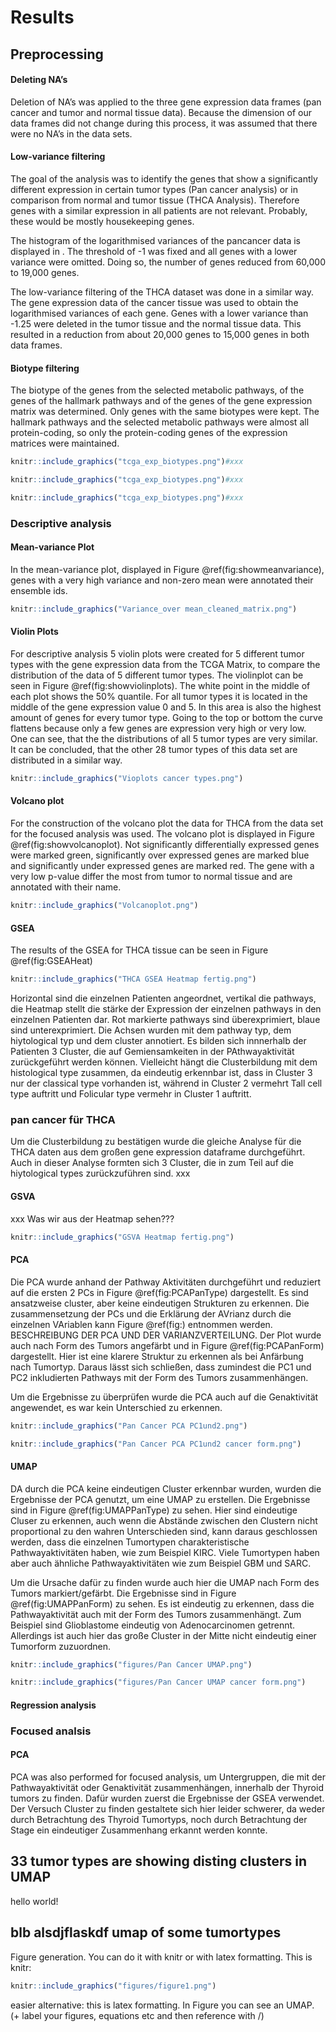 # Results

## Preprocessing

#### Deleting NA's

Deletion of NA's was applied to the three gene expression data frames (pan cancer and tumor and normal tissue data). Because the dimension of our data frames did not change during this process, it was assumed that there were no NA's in the data sets.

#### Low-variance filtering

The goal of the analysis was to identify the genes that show a significantly different expression in certain tumor types (Pan cancer analysis) or in comparison from normal and tumor tissue (THCA Analysis). Therefore genes with a similar expression in all patients are not relevant. Probably, these would be mostly housekeeping genes.

The histogram of the logarithmised variances of the pancancer data is displayed in \ref{xxx welche figure --> noch keine Überschrift}. The threshold of -1 was fixed and all genes with a lower variance were omitted. Doing so, the number of genes reduced from 60,000 to 19,000 genes.

The low-variance filtering of the THCA dataset was done in a similar way. The gene expression data of the cancer tissue was used to obtain the logarithmised variances of each gene. Genes with a lower variance than -1.25 were deleted in the tumor tissue and the normal tissue data. This resulted in a reduction from about 20,000 genes to 15,000 genes in both data frames.

#### Biotype filtering

The biotype of the genes from the selected metabolic pathways, of the genes of the hallmark pathways and of the genes of the gene expression matrix was determined. Only genes with the same biotypes were kept. The hallmark pathways and the selected metabolic pathways were almost all protein-coding, so only the protein-coding genes of the expression matrices were maintained. 

```r

knitr::include_graphics("tcga_exp_biotypes.png")#xxx

```

```r

knitr::include_graphics("tcga_exp_biotypes.png")#xxx

```

```r

knitr::include_graphics("tcga_exp_biotypes.png")#xxx

```

### Descriptive analysis

#### Mean-variance Plot

In the mean-variance plot, displayed in Figure \@ref(fig:showmeanvariance), genes with a very high variance and non-zero mean were annotated their ensemble ids.

```r

knitr::include_graphics("Variance_over mean_cleaned_matrix.png")

```

#### Violin Plots

For descriptive analysis 5 violin plots were created for 5 different tumor types with the gene expression data from the TCGA Matrix, to compare the distribution of the data of 5 different tumor types. The violinplot can be seen in Figure \@ref(fig:showviolinplots). The white point in the middle of each plot shows the 50% quantile. For all tumor types it is located in the middle of the gene expression value 0 and 5. In this area is also the highest amount of genes for every tumor type. Going to the top or bottom the curve flattens because only a few genes are expression very high or very low. One can see, that the the distributions of all 5 tumor types are very similar. It can be concluded, that the other 28 tumor types of this data set are distributed in a similar way.

```r

knitr::include_graphics("Vioplots cancer types.png")

```

#### Volcano plot

For the construction of the volcano plot the data for THCA from the data set for the focused analysis was used. The volcano plot is displayed in Figure \@ref(fig:showvolcanoplot). Not significantly differentially expressed genes were marked green, significantly over expressed genes are marked blue and significantly under expressed genes are marked red. The gene with a very low p-value differ the most from tumor to normal tissue and are annotated with their name.

```r

knitr::include_graphics("Volcanoplot.png")

```

#### GSEA

The results of the GSEA for THCA tissue can be seen in Figure \@ref(fig:GSEAHeat)

```r

knitr::include_graphics("THCA GSEA Heatmap fertig.png")
```

Horizontal sind die einzelnen Patienten angeordnet, vertikal die pathways, die Heatmap stellt die stärke der Expression der einzelnen pathways in den einzelnen Patienten dar. Rot markierte pathways sind überexprimiert, blaue sind unterexprimiert. Die Achsen wurden mit dem pathway typ, dem hiytological typ und dem cluster annotiert. Es bilden sich innnerhalb der Patienten 3 Cluster, die auf Gemiensamkeiten in der PAthwayaktivität zurückgeführt werden können. Vielleicht hängt die Clusterbildung mit dem histological type zusammen, da eindeutig erkennbar ist, dass in Cluster 3 nur der classical type vorhanden ist, während in Cluster 2 vermehrt Tall cell type auftritt und Folicular type vermehr in Cluster 1 auftritt.

### pan cancer für THCA

Um die Clusterbildung zu bestätigen wurde die gleiche Analyse für die THCA daten aus dem großen gene expression dataframe durchgeführt. Auch in dieser Analyse formten sich 3 Cluster, die in zum Teil auf die hiytological types zurückzuführen sind. xxx

#### GSVA

xxx Was wir aus der Heatmap sehen???

```r

knitr::include_graphics("GSVA Heatmap fertig.png")
```

#### PCA

Die PCA wurde anhand der Pathway Aktivitäten durchgeführt und reduziert auf die ersten 2 PCs in Figure \@ref(fig:PCAPanType) dargestellt. Es sind ansatzweise cluster, aber keine eindeutigen Strukturen zu erkennen. Die zusammensetzung der PCs und die Erklärung der AVrianz durch die einzelnen VAriablen kann Figure \@ref(fig:) entnommen werden. BESCHREIBUNG DER PCA UND DER VARIANZVERTEILUNG. Der Plot wurde auch nach Form des Tumors angefärbt und in Figure \@ref(fig:PCAPanForm) dargestellt. Hier ist eine klarere Struktur zu erkennen als bei Anfärbung nach Tumortyp. Daraus lässt sich schließen, dass zumindest die PC1 und PC2 inkludierten Pathways mit der Form des Tumors zusammenhängen.

Um die Ergebnisse zu überprüfen wurde die PCA auch auf die Genaktivität angewendet, es war kein Unterschied zu erkennen.

```r

knitr::include_graphics("Pan Cancer PCA PC1und2.png")
```

```r

knitr::include_graphics("Pan Cancer PCA PC1und2 cancer form.png")
```

#### UMAP

DA durch die PCA keine eindeutigen Cluster erkennbar wurden, wurden die Ergebnisse der PCA genutzt, um eine UMAP zu erstellen. Die Ergebnisse sind in Figure \@ref(fig:UMAPPanType) zu sehen. Hier sind eindeutige Cluser zu erkennen, auch wenn die Abstände zwischen den Clustern nicht proportional zu den wahren Unterschieden sind, kann daraus geschlossen werden, dass die einzelnen Tumortypen charakteristische Pathwayaktivitäten haben, wie zum Beispiel KIRC. Viele Tumortypen haben aber auch ähnliche Pathwayaktivitäten wie zum Beispiel GBM und SARC.

Um die Ursache dafür zu finden wurde auch hier die UMAP nach Form des Tumors markiert/gefärbt. Die Ergebnisse sind in Figure \@ref(fig:UMAPPanForm) zu sehen. Es ist eindeutig zu erkennen, dass die Pathwayaktivität auch mit der Form des Tumors zusammenhängt. Zum Beispiel sind Glioblastome eindeutig von Adenocarcinomen getrennt. Allerdings ist auch hier das große Cluster in der Mitte nicht eindeutig einer Tumorform zuzuordnen.

```r

knitr::include_graphics("figures/Pan Cancer UMAP.png")
```

```r

knitr::include_graphics("figures/Pan Cancer UMAP cancer form.png")
```

#### Regression analysis

### Focused analsis

#### PCA

PCA was also performed for focused analysis, um Untergruppen, die mit der Pathwayaktivität oder Genaktivität zusammenhängen, innerhalb der Thyroid tumors zu finden. Dafür wurden zuerst die Ergebnisse der GSEA verwendet. Der Versuch Cluster zu finden gestaltete sich hier leider schwerer, da weder durch Betrachtung des Thyroid Tumortyps, noch durch Betrachtung der Stage ein eindeutiger Zusammenhang erkannt werden konnte.

## 33 tumor types are showing disting clusters in UMAP

hello world!

## blb alsdjflaskdf umap of some tumortypes

Figure generation. You can do it with knitr or with latex formatting. This is knitr:

```r
knitr::include_graphics("figures/figure1.png")
```

easier alternative: this is latex formatting. In Figure \ref{figure1} you can see an UMAP. (+ label your figures, equations etc and then reference with /\ref{})

```{=tex}
\begin{figure}[htbp]
    \centering
    \includegraphics{figures/figure1.png}
    \caption[\textbf{Title}.]{\textbf{Title}. Description.}
    \label{figure1}
\end{figure}
```
